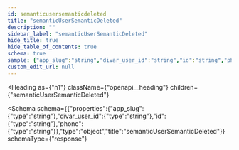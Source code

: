```yaml
---
id: semanticusersemanticdeleted
title: "semanticUserSemanticDeleted"
description: ""
sidebar_label: "semanticUserSemanticDeleted"
hide_title: true
hide_table_of_contents: true
schema: true
sample: {"app_slug":"string","divar_user_id":"string","id":"string","phone":"string"}
custom_edit_url: null
---
```



<Heading
  as={"h1"}
  className={"openapi__heading"}
  children={"semanticUserSemanticDeleted"}
>
</Heading>





<Schema
  schema={{"properties":{"app_slug":{"type":"string"},"divar_user_id":{"type":"string"},"id":{"type":"string"},"phone":{"type":"string"}},"type":"object","title":"semanticUserSemanticDeleted"}}
  schemaType={"response"}
>
  
</Schema>
            